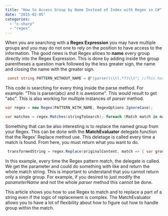 ```yaml
---
title: "How to Access Group by Name Instead of Index with Regex in C#"
date: "2015-02-05"
categories: 
  - "c-sharp"
  - "regex"
---
```


When you are searching with a **Regex Expression** you may have multiple groups and you may do not one to rely on the position to have access to the information. The good news is that Regex allows to **name** every group directly into the Regex Expression. This is done by adding inside the group parentheses a question mark followed by the less greater sign, the name and closing the name with the greater sign.


```csharp
 const string PATTERN_WITHOUT_NAME = @"(parser)\\((.*?)\\)"; //This has 3 groups const string PATTERN_WITH_NAME= @"(parser)\\((?<parameterName>.*?)\\)"; //This also has 3 groups 
```

This code is searching for every thing inside the parse method. For example: "This is parser(abc) and it is awesome". This would result to get "abc". This is also working for multiple instances of _parser_ method.


```csharp
var regex = new Regex(PATTERN_WITH_NAME, RegexOptions.IgnoreCase);

var matches = regex.Matches(stringToSearch); foreach (Match match in matches) { var url = match.Groups["parameterName"].Value; } 
```

Something that can be also interesting is to replace the named group from your Regex. This can be done with the **MatchEvaluator** delegate function that the Regex' Replace method use. This deletage is called every time a match is found. From here, you must return what you want to do.


```csharp
 transformedString = regex.Replace(originalContent, match => { var group = match.Groups["parameterName"]; if (group != null) { var parameter = match.Groups["parameterName"].Value; //Do your transformation logic here return string.Format("parser({0})", transformedParameter); } return match.ToString(); }); 
```

In this example, every time the Regex pattern match, the delegate is called. We get the parameter and could do something with like and return the whole match string. This is important to understand that you cannot return only a single group. For example, if you desired to just modify the _parameterName_ and not the whole _parser_ method this cannot be done.

This article shows you how to use Regex to match and to replace a part of a string even if the logic of replacement is complex. The MatchEvaluator allows you to have a lot of flexibility about how to figure out how to handle group within the match.
